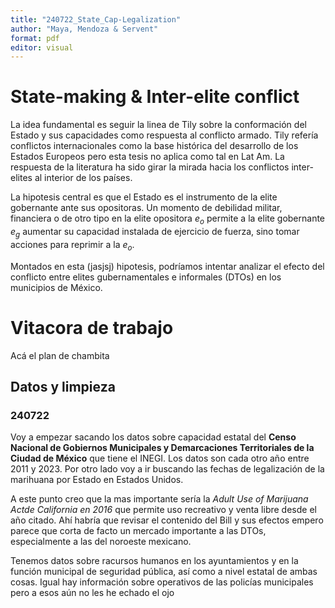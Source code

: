 ```yaml
---
title: "240722_State_Cap-Legalization"
author: "Maya, Mendoza & Servent"
format: pdf
editor: visual
---
```


# State-making & Inter-elite conflict

La idea fundamental es seguir la linea de Tily sobre la conformación del Estado y sus capacidades como respuesta al conflicto armado. Tily refería conflictos internacionales como la base histórica del desarrollo de los Estados Europeos pero esta tesis no aplica como tal en Lat Am. La respuesta de la literatura ha sido girar la mirada hacia los conflictos inter-elites al interior de los países.

La hipotesis central es que el Estado es el instrumento de la elite gobernante ante sus opositoras. Un momento de debilidad militar, financiera o de otro tipo en la elite opositora $e_o$ permite a la elite gobernante $e_g$ aumentar su capacidad instalada de ejercicio de fuerza, sino tomar acciones para reprimir a la $e_o$.

Montados en esta (jasjsj) hipotesis, podríamos intentar analizar el efecto del conflicto entre elites gubernamentales e informales (DTOs) en los municipios de México.

# Vitacora de trabajo

Acá el plan de chambita

## Datos y limpieza
### 240722
Voy a empezar sacando los datos sobre capacidad estatal del **Censo Nacional de Gobiernos Municipales y Demarcaciones Territoriales de la Ciudad de México** que tiene el INEGI. Los datos son cada otro año entre 2011 y 2023. Por otro lado voy a ir buscando las fechas de legalización de la marihuana por Estado en Estados Unidos.

A este punto creo que la mas importante sería la _Adult Use of Marijuana Actde California en 2016_ que permite uso recreativo y venta libre desde el año citado. Ahí habría que revisar el contenido del Bill y sus efectos empero parece que corta de facto un mercado importante a las DTOs, especialmente a las del noroeste mexicano.

Tenemos datos sobre racursos humanos en los ayuntamientos y en la función municipal de seguridad pública, así como a nivel estatal de ambas cosas. Igual hay información sobre operativos de las policías municipales pero a esos aún no les he echado el ojo
